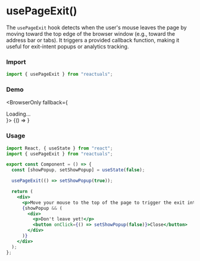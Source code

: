 # usePageExit()

The `usePageExit` hook detects when the user's mouse leaves the page by moving toward the top edge of the browser window (e.g., toward the address bar or tabs). It triggers a provided callback function, making it useful for exit-intent popups or analytics tracking.

### Import

```jsx
import { usePageExit } from "reactuals";
```

### Demo


<BrowserOnly fallback={<div>Loading...</div>}>
  {() => <UsePageExitExample />}
</BrowserOnly>

### Usage

```jsx
import React, { useState } from "react";
import { usePageExit } from "reactuals";

export const Component = () => {
  const [showPopup, setShowPopup] = useState(false);

  usePageExit(() => setShowPopup(true));

  return (
    <div>
      <p>Move your mouse to the top of the page to trigger the exit intent.</p>
      {showPopup && (
        <div>
          <p>Don't leave yet!</p>
          <button onClick={() => setShowPopup(false)}>Close</button>
        </div>
      )}
    </div>
  );
};
```
